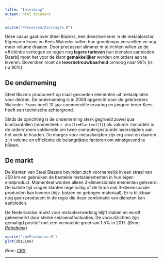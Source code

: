 ```yaml
---
title: "Inleiding"
output: html_document
---
```

```r
source("Processen/Aanvragen.R")
```

Deze casus gaat over Steel Blazers, een dienstverlener in de metaalsector. Eigenaren Frans en Kees Walreder willen hun groeitempo versnellen en nog meer volume draaien. Door processen slimmer in te richten willen ze de efficiëntie verhogen en tegen nog **lagere tarieven** hun diensten aanbieden. Daarbij moet het voor de klant **gemakkelijker** worden om orders aan te leveren. Bovendien moet de **leverbetrouwbaarheid** omhoog naar 99% (is nu 90%).

## De onderneming
Steel Blazers produceert op maat gesneden elementen uit metaalplaten voor derden. De onderneming is in 2008 opgericht door de gebroeders Walreder. Frans heeft 10 jaar commerciële ervaring en jongere broer Kees heeft een technische achtergrond.

Sinds de oprichting is de onderneming sterk gegroeid zowel qua klantaantallen (momenteel: `r dim(frmKlanten)[1]`) als volume. Inmiddels is de orderstroom voldoende om twee computergestuurde lasersnijders aan het werk te houden. De marges voor metaalsnijden zijn erg smal en daarom zijn volume en efficiëntie de belangrijkste factoren om winstgevend te blijven.

## De markt
De klanten van Steel Blazers bevinden zich voornamelijk in een straal van 250 km en gebruiken de bestelde metaalelementen in hun eigen eindproduct. Momenteel worden alleen 2-dimensionale elementen geleverd. De laatste tijd vragen klanten regelmatig of de firma ook 3-dimensionale producten kan leveren (bijv. buizen en gebogen materiaal). Er is blijkbaar nog geen producent in de regio die deze combinatie van diensten kan aanbieden.

De Nederlandse markt voor metaalverwerking blijft stabiel en wordt gekenmerkt door sterke seizoensfluctuaties. De vooruitzichten zijn gematigd positief met een verwachte groei van 1.5% in 2017. (*Bron: [Rabobank](https://www.rabobankcijfersentrends.nl/index.cfm?action=branche&branche=Metaalproductenindustrie)*)

```r
source("cbsProductie.R")
plot(cbsLine)
```
*Bron: [CBS](http://statline.cbs.nl/Statweb/publication/?DM=SLNL&PA=81810NED&D1=0&D2=29&D3=170-172,174-180,182-184,187-189,191-196&HDR=G2&STB=G1,T&VW=T)*
<hr>